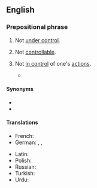 ==English==

===Prepositional phrase===
{{en-PP}}

# Not [[under control]].
#: {{ux|en|The economy is '''out of control''' and is headed for a crash.}}
# Not [[controllable]].
#: {{ux|en|The airplane went '''out of control''' after its flight-control system failed.}}
# Not [[in control]] of one's [[action]]s.
#: {{ux|en|Your children are completely '''out of control'''. Can you stop them running around like that?}}
#* {{quote-web
|en
|date=September 11, 2022
|origdate=September 09, 2022
|last=Lee
|first=Hsin-fang
|author2=Jonathan Chin
|title=Letter calls for Taiwan’s UN inclusion
|archiveurl=https://web.archive.org/web/20220911111106/https://www.taipeitimes.com/News/front/archives/2022/09/11/2003785115
|archivedate=11 September 2022
|work={{w|Taipei Times}}
|section=Front Page
|text=“The time is now for the United Nations and the rest of the world to jointly stand up against China and its lawless and '''out-of-control''' bullying of Taiwan,” they said, adding: “Enough is Enough.”}}

====Synonyms====
* {{l|en|full tilt boogie}}
* {{l|en|on the loose}}

====Translations====
{{trans-top|not under control}}
* French: {{t+|fr|hors de contrôle}}
* German: {{t|de|außer Kontrolle }}, {{t|de|aus dem Ruder}}, {{t|de|[[ohne]] [[jegliche]] [[Kontrolle]] }}
{{trans-mid}}
* Latin: {{t|la|impos}}
* Polish: {{t|pl|(wymknąć) spod kontroli}}
* Russian: {{t-needed|ru}}
* Turkish: {{t|tr|kontrol dışı}}
* Urdu: {{t|ur|بے قابو|tr=bē qābū}}
{{trans-bottom}}